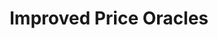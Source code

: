---
title: 'Improved Price Oracles'
url: 'https://github.com/siddhantsharma301/median-oracle'
caption: Improve Uniswap V3 TWAP with winsorizing and Euler Finance's TWMP. For CS 194-177 (Special topics in DeFi) at Berkeley.
preview: '/assets/median-oracle.png'
tags: [Solidity, Python, Mechanism Design]
---